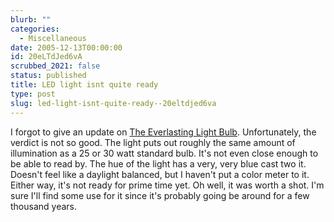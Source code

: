 ```yaml
---
blurb: ""
categories:
  - Miscellaneous
date: 2005-12-13T00:00:00
id: 20eLTdJed6vA
scrubbed_2021: false
status: published
title: LED light isnt quite ready
type: post
slug: led-light-isnt-quite-ready--20eltdjed6va
---
```


I forgot to give an update on
[The Everlasting Light Bulb](http://www.alanwsmith.com/blog/?p=144).
Unfortunately, the verdict is not so good. The light puts out
roughly the same amount of illumination as a 25 or 30 watt standard
bulb. It's not even close enough to be able to read by. The hue of
the light has a very, very blue cast two it. Doesn't feel like a
daylight balanced, but I haven't put a color meter to it. Either
way, it's not ready for prime time yet. Oh well, it was worth a
shot. I'm sure I'll find some use for it since it's probably going
be around for a few thousand years.